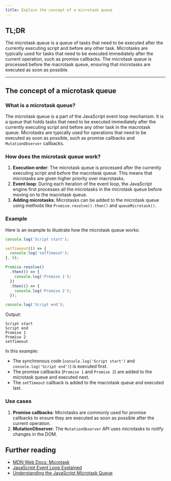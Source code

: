 ```yaml
---
title: Explain the concept of a microtask queue
---
```


## TL;DR

The microtask queue is a queue of tasks that need to be executed after the currently executing script and before any other task. Microtasks are typically used for tasks that need to be executed immediately after the current operation, such as promise callbacks. The microtask queue is processed before the macrotask queue, ensuring that microtasks are executed as soon as possible.

---

## The concept of a microtask queue

### What is a microtask queue?

The microtask queue is a part of the JavaScript event loop mechanism. It is a queue that holds tasks that need to be executed immediately after the currently executing script and before any other task in the macrotask queue. Microtasks are typically used for operations that need to be executed as soon as possible, such as promise callbacks and `MutationObserver` callbacks.

### How does the microtask queue work?

1. **Execution order**: The microtask queue is processed after the currently executing script and before the macrotask queue. This means that microtasks are given higher priority over macrotasks.
2. **Event loop**: During each iteration of the event loop, the JavaScript engine first processes all the microtasks in the microtask queue before moving on to the macrotask queue.
3. **Adding microtasks**: Microtasks can be added to the microtask queue using methods like `Promise.resolve().then()` and `queueMicrotask()`.

### Example

Here is an example to illustrate how the microtask queue works:

```js
console.log('Script start');

setTimeout(() => {
  console.log('setTimeout');
}, 0);

Promise.resolve()
  .then(() => {
    console.log('Promise 1');
  })
  .then(() => {
    console.log('Promise 2');
  });

console.log('Script end');
```

Output:

```
Script start
Script end
Promise 1
Promise 2
setTimeout
```

In this example:

- The synchronous code (`console.log('Script start')` and `console.log('Script end')`) is executed first.
- The promise callbacks (`Promise 1` and `Promise 2`) are added to the microtask queue and executed next.
- The `setTimeout` callback is added to the macrotask queue and executed last.

### Use cases

1. **Promise callbacks**: Microtasks are commonly used for promise callbacks to ensure they are executed as soon as possible after the current operation.
2. **MutationObserver**: The `MutationObserver` API uses microtasks to notify changes in the DOM.

## Further reading

- [MDN Web Docs: Microtask](https://developer.mozilla.org/en-US/docs/Web/API/HTML_DOM_API/Microtask_guide)
- [JavaScript Event Loop Explained](https://developer.mozilla.org/en-US/docs/Web/JavaScript/EventLoop)
- [Understanding the JavaScript Microtask Queue](https://javascript.info/microtask-queue)
